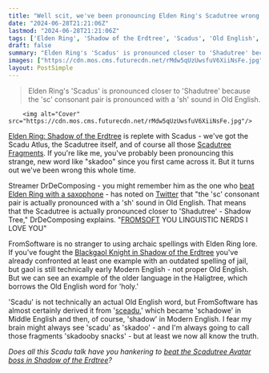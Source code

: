 ```yaml
---
title: "Well scit, we've been pronouncing Elden Ring's Scadutree wrong this whole time"
date: "2024-06-28T21:21:06Z"
lastmod: "2024-06-28T21:21:06Z"
tags: ['Elden Ring', 'Shadow of the Erdtree', 'Scadus', 'Old English', 'FROMMSOFT', 'Blackgaol Knight', 'Haligtree', 'Sceadu']
draft: false
summary: "Elden Ring's 'Scadus' is pronounced closer to 'Shadutree' because the 'sc' consonant pair is pronounced with a 'sh' sound in Old English."
images: ["https://cdn.mos.cms.futurecdn.net/rMdw5qUzUwsfuV6XiiNsFe.jpg"]
layout: PostSimple
---
```

> Elden Ring's 'Scadus' is pronounced closer to 'Shadutree' because the 'sc' consonant pair is pronounced with a 'sh' sound in Old English.


        <img alt="Cover" src="https://cdn.mos.cms.futurecdn.net/rMdw5qUzUwsfuV6XiiNsFe.jpg"/>
        
[Elden Ring: Shadow of the Erdtree](https://www.gamesradar.com/games/action-rpg/elden-ring-shadow-of-the-erdtree-guide/) is replete with Scadus - we've got the Scadu Atlus, the Scadutree itself, and of course all those [Scadutree Fragments](https://www.gamesradar.com/games/action-rpg/shadow-of-the-erdtree-scadutree-fragments/). If you're like me, you've probably been pronouncing this strange, new word like "skadoo" since you first came across it. But it turns out we've been wrong this whole time.

Streamer DrDeComposing - you might remember him as the one who [beat Elden Ring with a saxophone](https://www.gamesradar.com/elden-ring-magician-uses-nothing-but-a-saxophone-to-beat-all-7-great-rune-bosses-including-malenia-without-taking-a-hit/) - has noted on [Twitter](https://x.com/DrDeComposing/status/1805786548887003200) that "the 'sc' consonant pair is actually pronounced with a 'sh' sound in Old English. That means that the Scadutree is actually pronounced closer to 'Shadutree' - Shadow Tree," DrDeComposing explains. "[FROMSOFT](https://www.gamesradar.com/tag/fromsoftware/) YOU LINGUISTIC NERDS I LOVE YOU"

FromSoftware is no stranger to using archaic spellings with Elden Ring lore. If you've fought the [Blackgaol Knight in Shadow of the Erdtree](https://www.gamesradar.com/games/action-rpg/shadow-of-the-erdtree-blackgaol-knight/) you've already confronted at least one example with an outdated spelling of jail, but gaol is still technically early Modern English - not proper Old English. But we can see an example of the older language in the Haligtree, which borrows the Old English word for 'holy.'

'Scadu' is not technically an actual Old English word, but FromSoftware has almost certainly derived it from '[sceadu](https://en.wiktionary.org/wiki/sceadu),' which became 'schadowe' in Middle English and then, of course, 'shadow' in Modern English. I fear my brain might always see 'scadu' as 'skadoo' - and I'm always going to call those fragments 'skadooby snacks' - but at least we now all know the truth.

*Does all this Scadu talk have you hankering to *[<em>beat the Scadutree Avatar boss in Shadow of the Erdtree</em>](https://www.gamesradar.com/games/action-rpg/shadow-of-the-erdtree-scadutree-avatar/)*?* 
        